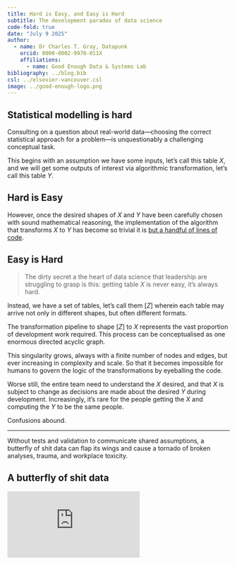 ```yaml
---
title: Hard is Easy, and Easy is Hard
subtitle: The development paradox of data science   
code-fold: true
date: "July 9 2025"
author: 
  - name: Dr Charles T. Gray, Datapunk
    orcid: 0000-0002-9978-011X
    affiliations:
      - name: Good Enough Data & Systems Lab
bibliography: ../blog.bib
csl: ../elsevier-vancouver.csl
image: ../good-enough-logo.png
---
```


## Statistical modelling is hard

Consulting on a question about real-world data---choosing the correct statistical approach for a problem---is unquestionably a challenging conceptual task. 

This begins with an assumption we have some inputs, let's call this table $X$, and we will get some outputs of interest via algorithmic transformation, let's call this table $Y$.

## Hard is Easy

However, once the desired shapes of $X$ and $Y$ have been carefully chosen with sound mathematical reasoning, the implementation of the algorithm that transforms $X$ to $Y$ has become so trivial it is [but a handful of lines of code](https://scikit-learn.org/stable/getting_started.html). 

## Easy is Hard

> The dirty secret a the heart of data science that leadership are struggling to grasp is this: getting table $X$ is never easy, it's always hard. 

Instead, we have a set of tables, let's call them $[Z]$ wherein each table may arrive not only in different shapes, but often different formats. 

The transformation pipeline to shape $[Z]$ to $X$ represents the vast proportion of development work required. This process can be conceptualised as one enormous directed acyclic graph. 

This singularity grows, always with a finite number of nodes and edges, but ever increasing in complexity and scale. So that it becomes impossible for humans to govern the logic of the transformations by eyeballing the code.

Worse still, the entire team need to understand the $X$ desired, and that $X$ is subject to change as decisions are made about the desired $Y$ during development. Increasingly, it's rare for the people getting the $X$ and computing the $Y$ to be the same people. 

Confusions abound. 

---

Without tests and validation to communicate shared assumptions, a butterfly of shit data can flap its wings and cause a tornado of broken analyses, trauma, and workplace toxicity. 

## A butterfly of shit data 

<iframe src="https://www.youtube.com/embed/hAhCEL_rrRc?si=8Yyn6M2wVOquvrFZ&amp;controls=0" title="YouTube video player" frameborder="0" allow="accelerometer; autoplay; clipboard-write; encrypted-media; gyroscope; picture-in-picture; web-share" referrerpolicy="strict-origin-when-cross-origin" allowfullscreen></iframe>
